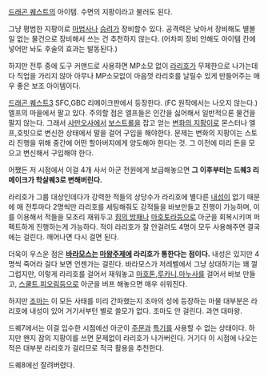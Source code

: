 [[드래곤 퀘스트]]의 아이템. 수면의 지팡이라고 불러도 된다.

그냥 평범한 지팡이로 [[마법사]]나 [[승려]]가 장비할수 있다. 공격력은 낮아서 장비해도 별볼일 없는 물건으로 장비해서 쓰는 건 추천하지 않는다. (어차피 장비 안해도 아이템 칸에 넣어만 놔도 후술의 효과는 발동된다.)

하지만 전투 중에 도구 커맨드로 사용하면 MP소모 없이 [[라리호]]가 무제한으로 나가는데다 직업을 가리지 않아 아무나 MP소모없이 마음껏 라리호를 날릴수 있게 만들어주는 매우 좋은 보조 아이템이다.


[[드래곤 퀘스트3]] SFC,GBC 리메이크판에서 등장한다. (FC 원작에서는 나오지 않는다.) 엘프의 마을에서 팔고 있다. 주의할 점은 엘프들은 인간을 싫어해서 일반적으론 물건을 팔지 않는다. 그래서 [[사만오사]]에서 [[보스트롤]]을 잡고 얻는 [[변화의 지팡이]]로 몬스터나 엘프,호빗으로 변신한 상태에서 말을 걸어 구입을 해야한다. 문제는 변화의 지팡이는 스토리 진행을 위해 중간에 어떤 할아버지에게 양도해야 한다는 것. 그 이전에 미리 돈을 모으고 변신해서 구입해야 한다.

어쨌든 저 시점에서 이걸 4개 사서 아군 전원에게 보급해놓으면 '''그 이후부터는 드퀘3 리메이크가 학살퀘3로 변해버린다.''' 

라리호가 그룹 대상인데다가 강력한 적들의 상당수가 라리호에 별다른 [[내성]]이 없기 때문에 매 전투마다 2명씩만 라리호를 세팅해줘도 강적들을 바보만들고 진행이 가능하며, 이를 이용해서 적들을 모조리 재워두고 [[힘의 방패]]나 [[마호토라]]등으로 아군을 회복시키며 퍼펙트하게 진행하는게 가능하다. 적이 라리호가 잘 안걸려도 4명이 모두 사용해주면 결국에는 걸린다. 깨어나면 다시 걸면 된다.

더욱이 우스운 점은 '''[[바라모스]]는 [[마왕]]주제에 라리호가 통한다는 점이다.''' 내성은 있지만 4명씩 죽어라 걸다 보면 언젠가는 걸린다.  바라모스가 저레벨에서 그냥 상대하기는 꽤 껄그럽지만, 이렇게 라리호를 걸어서 재워놓고 [[마호톤]],[[루카니]],[[마누사]]를 걸어서 바보 만들고, [[스쿨트]],[[피오림]]등으로 아군을 버프 해놓으면 매우 쉬워진다.

하지만 [[조마]]는 이 모든 사태를 미리 간파했는지 조마의 성에 등장하는 마물 대부분은 라리호에 내성이 있어 거기서부턴 별로 쓸모가 없다. 조마도 안 걸린다. 과연 대마왕.


드퀘7에서는 이걸 입수한 시점에선 아군이 [[주문]]과 [[특기]]를 사용할 수 없는 상태이다. 하지만 왠지 잠의 지팡이를 쓰면 문제없이 라리호가 나가버린다. 거기다 이 시점에 나오는 적은 대부분 라리호가 걸리므로 적극 활용을 추천한다.

드퀘8에선 잘려버렸다.
